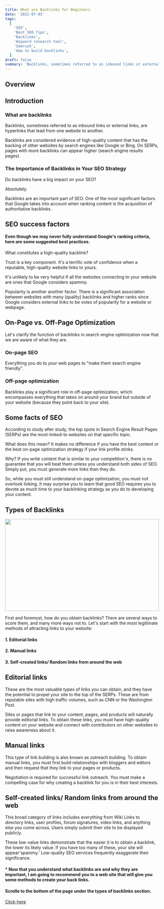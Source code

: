 ```yaml
---
title: What are Backlinks for Beginners
date: '2022-07-03'
tags:
  [
    'SEO',
    'Best SEO Tips',
    'Backlinks',
    'Keyword research tool',
    'Semrush',
    'How to build backlinks',
  ]
draft: false
summary: 'Backlinks, sometimes referred to as inbound links or external links, are hyperlinks that lead from one website to another.'
---
```



<HeaderImage
  src="/static/images/backlinks.png"
  width="100%"
  height="100%"
  alt="Backlink illustration"
/>
## Overview

<TOCInline toc={props.toc} exclude="Overview" toHeading={2} />

## Introduction

### What are backlinks

Backlinks, sometimes referred to as inbound links or external links, are hyperlinks that lead from one website to another.

Backlinks are considered evidence of high-quality content that has the backing of other websites by search engines like Google or Bing. On SERPs, pages with more backlinks can appear higher (search engine results pages).

### The Importance of Backlinks in Your SEO Strategy

Do backlinks have a big impact on your SEO?

Absolutely.

Backlinks are an important part of SEO. One of the most significant factors that Google takes into account when ranking content is the acquisition of authoritative backlinks.

## SEO success factors

#### Even though we may never fully understand Google's ranking criteria, here are some suggested best practices.

<HeaderImage
  src="/static/images/seofators.jpg"
  width="auto"
  height="auto"
  alt="SEO sucess factor illustration"
/>

What constitutes a high-quality backlink?

Trust is a key component. It's a terrific vote of confidence when a reputable, high-quality website links to yours.

It's unlikely to be very helpful if all the websites connecting to your website are ones that Google considers spammy.

Popularity is another another factor. There is a significant association between websites with many (quality) backlinks and higher ranks since Google considers external links to be votes of popularity for a website or webpage.

## On-Page vs. Off-Page Optimization

Let's clarify the function of backlinks in search engine optimization now that we are aware of what they are.

### On-page SEO

Everything you do to your web pages to "make them search engine friendly".

### Off-page optimization

Backlinks play a significant role in off-page optimization, which encompasses everything that takes on around your brand but outside of your website (because they point back to your site).

## Some facts of SEO

According to study after study, the top spots in Search Engine Result Pages (SERPs) are the most-linked-to websites on that specific topic.

What does this mean? It makes no difference if you have the best content or the best on-page optimization strategy if your link profile stinks.

Why? If you write content that is similar to your competition's, there is no guarantee that you will beat them unless you understand both sides of SEO. Simply put, you must generate more links than they do.

So, while you must still understand on-page optimization, you must not overlook linking. It may surprise you to learn that good SEO requires you to devote as much time to your backlinking strategy as you do to developing your content.

## Types of Backlinks

<img
  src="https://www.sws.co.id/wp-content/uploads/2021/03/20944154-2.jpg"
  width="100%"
  height="300"
/>

First and foremost, how do you obtain backlinks? There are several ways to score them, and many more ways not to. Let's start with the most legitimate methods of attracting links to your website:

#### 1. Editorial links

#### 2. Manual links

#### 3. Self-created links/ Random links from around the web

## Editorial links

These are the most valuable types of links you can obtain, and they have the potential to propel your site to the top of the SERPs. These are from reputable sites with high traffic volumes, such as CNN or the Washington Post.

Sites or pages that link to your content, pages, and products will naturally provide editorial links. To obtain these links, you must have high-quality content on your website and connect with contributors on other websites to raise awareness about it.

## Manual links

This type of link building is also known as outreach building. To obtain manual links, you must first build relationships with bloggers and editors and then request that they link to your pages or products.

Negotiation is required for successful link outreach. You must make a compelling case for why creating a backlink for you is in their best interests.

## Self-created links/ Random links from around the web

This broad category of links includes everything from Wiki Links to directory links, user profiles, forum signatures, video links, and anything else you come across. Users simply submit their site to be displayed publicly.

These low-value links demonstrate that the easier it is to obtain a backlink, the lower its likely value. If you have too many of these, your site will appear'spammy.' Low-quality SEO services frequently exaggerate their significance.

#### \* Now that you understand what backlinks are and why they are important, I am going to recommend you to a web site that will give you some methods to create your back links.

#### Scrolle to the bottom of the page under the types of backlinks section.

[Click-here](https://www.namecheap.com/blog/link-building-for-beginners/?gclid=CjwKCAjw5s6WBhA4EiwACGncZWodjVy29OBJH6C-Ie4_uJCThvalIsHm1H_VSY9D44ximHsYb_dmsRoCPFwQAvD_BwE)
